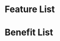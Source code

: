 
<Meta title="Feature List" />

# Feature List

<Canvas>
  <Story name="Feature List">
    <div className="feature-list">
      <FeatureList
        title="We help people who want to design their own future. And are ready to work hard to get there."
        subtitle="Students from all backgrounds, work experiences, and walks of life get their start at Launch. There is no “right” person for the job. That’s what we love about it. Here are a few things that succcesful students have in common."
        footerText="Success at Launch is not about what you know, it’s about your willingness to learn and commit to changing your future. No matter where you start, Launch provides a structured and proven process to becoming a professional developer."
      >
      <FeatureListItem
        title="Passion for building things and solving puzzles"
        description="Nemo enim ipsam voluptatem quia voluptas sit aspernatur aut odit aut fugit, sed quia consequuntur."
        iconName="info-circle"
      />
      <FeatureListItem
        title="Insatiable curiosity and love for learning"
        description="Nemo enim ipsam voluptatem quia voluptas sit aspernatur aut odit aut fugit, sed quia consequuntur."
        iconName="info-circle"
      />
      <FeatureListItem
        title="Commitment to building a new career"
        description="Nemo enim ipsam voluptatem quia voluptas sit aspernatur aut odit aut fugit, sed quia consequuntur."
        iconName="info-circle"
      />
      <FeatureListItem
        title="Grit, grit, and more grit"
        description="Nemo enim ipsam voluptatem quia voluptas sit aspernatur aut odit aut fugit, sed quia consequuntur."
        iconName="info-circle"
      />
      </FeatureList>
    </div>
  </Story>
</Canvas>

# Benefit List

<Canvas>
  <Story name="Benefit List">
    <div className="benefit-list">
      <FeatureList
        title="Cut through the noise. 
        Launch your career the right way."
        footerText="We’re great at what we do"
      >
      <FeatureListItem
        title="Constantly evolving curriculum"
        subtitle="Learn the skills that matter in the job market today"
        description="The technology landscape changes almost daily, and so do the qualifications hiring managers are looking for in the market. That’s why we work directly with our hiring partners to ensure every graduating class is armed with the most up-to-date skillset possible and update our curriculum to reflect those needs in real-time."
        iconName="info-circle"
      />
      <FeatureListItem
        title="Practical, hands-on learning"
        subtitle="Build your confidence by doing the real work"
        description="Our curriculum is designed to prepare you for success as a professional developer in the real world. We condense the most practical skills and practices of a 4-year CS degree into just 18-weeks in order to maximize your return on time spent working with real code."
        iconName="info-circle"
      />
      <FeatureListItem
        title="Full-time, dedicated teaching staff"
        subtitle="Learn from practicing experts who are committed to your success"
        description="Unlike other bootcamps, every member of the Launch team is a full-time employee. We have no other responsibilities or distractions besides teaching you what you need to be successful, and ensuring you get there. We are all in."
        iconName="info-circle"
      />
      <FeatureListItem
        title="Lifetime learning access and support"
        subtitle="Stay ahead of the curve for the rest of your career"
        description="You’ll never need another code camp, bootcamp, or code school again. Long after your graduate, you’ll still get access to updated course content as soon as it’s released, and  have a direct line to career services for the rest of, well, forever."
        iconName="info-circle"
      />
      </FeatureList>
    </div>
  </Story>
</Canvas>